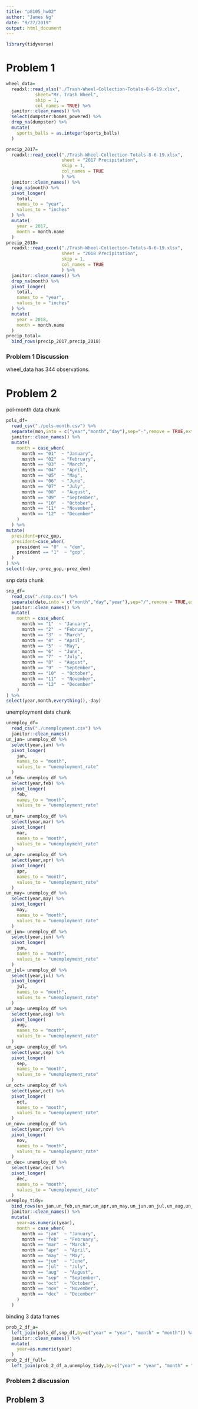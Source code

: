 ```yaml
---
title: "p8105_hw02"
author: "James Ng"
date: "9/27/2019"
output: html_document
---
```


```r
library(tidyverse)
```

# Problem 1

```r
wheel_data=
  readxl::read_xlsx("./Trash-Wheel-Collection-Totals-8-6-19.xlsx",
           sheet="Mr. Trash Wheel",
           skip = 1,
           col_names = TRUE) %>% 
  janitor::clean_names() %>% 
  select(dumpster:homes_powered) %>% 
  drop_na(dumpster) %>% 
  mutate(
    sports_balls = as.integer(sports_balls) 
  )
```

```r
precip_2017=
  readxl::read_excel("./Trash-Wheel-Collection-Totals-8-6-19.xlsx",
                     sheet = "2017 Precipitation",
                     skip = 1,
                     col_names = TRUE
                     ) %>% 
  janitor::clean_names() %>% 
  drop_na(month) %>%
  pivot_longer(
    total,
    names_to = "year",
    values_to = "inches"
  ) %>% 
  mutate(
    year = 2017,
    month = month.name
  )
precip_2018=
  readxl::read_excel("./Trash-Wheel-Collection-Totals-8-6-19.xlsx",
                     sheet = "2018 Precipitation",
                     skip = 1,
                     col_names = TRUE
                     ) %>% 
  janitor::clean_names() %>% 
  drop_na(month) %>%
  pivot_longer(
    total,
    names_to = "year",
    values_to = "inches"
  ) %>% 
  mutate(
    year = 2018,
    month = month.name
  )
precip_total=
  bind_rows(precip_2017,precip_2018)
```

### Problem 1 Discussion

wheel_data has 344 observations.


# Problem 2

pol-month data chunk
```r
pols_df=
  read_csv("./pols-month.csv") %>% 
  separate(mon,into = c("year","month","day"),sep="-",remove = TRUE,extra = "warn") %>% 
  janitor::clean_names() %>% 
  mutate(
    month = case_when(
      month == "01"  ~ "January",
      month == "02"  ~ "February",
      month == "03"  ~ "March",
      month == "04"  ~ "April",
      month == "05"  ~ "May",
      month == "06"  ~ "June",
      month == "07"  ~ "July",
      month == "08"  ~ "August",
      month == "09"  ~ "September",
      month == "10"  ~ "October",
      month == "11"  ~ "November",
      month == "12"  ~ "December"
    )
  ) %>% 
mutate(
  president=prez_gop,
  president=case_when(
    president == "0"  ~ "dem",
    president == "1"  ~ "gop",
  )
) %>% 
select(-day,-prez_gop,-prez_dem) 
```

snp data chunk
```r
snp_df=
  read_csv("./snp.csv") %>% 
  separate(date,into = c("month","day","year"),sep="/",remove = TRUE,extra = "warn") %>% 
  janitor::clean_names() %>% 
  mutate(
    month = case_when(
      month == "1"  ~ "January",
      month == "2"  ~ "February",
      month == "3"  ~ "March",
      month == "4"  ~ "April",
      month == "5"  ~ "May",
      month == "6"  ~ "June",
      month == "7"  ~ "July",
      month == "8"  ~ "August",
      month == "9"  ~ "September",
      month == "10"  ~ "October",
      month == "11"  ~ "November",
      month == "12"  ~ "December"
    )
) %>% 
select(year,month,everything(),-day) 
```

unemployment data chunk
```r
unemploy_df=
  read_csv("./unemployment.csv") %>% 
  janitor::clean_names()
un_jan= unemploy_df %>% 
  select(year,jan) %>% 
  pivot_longer(
    jan,
    names_to = "month",
    values_to = "unemployment_rate"
  ) 
un_feb= unemploy_df %>% 
  select(year,feb) %>% 
  pivot_longer(
    feb,
    names_to = "month",
    values_to = "unemployment_rate"
  ) 
un_mar= unemploy_df %>% 
  select(year,mar) %>% 
  pivot_longer(
    mar,
    names_to = "month",
    values_to = "unemployment_rate"
  ) 
un_apr= unemploy_df %>% 
  select(year,apr) %>% 
  pivot_longer(
    apr,
    names_to = "month",
    values_to = "unemployment_rate"
  ) 
un_may= unemploy_df %>% 
  select(year,may) %>% 
  pivot_longer(
    may,
    names_to = "month",
    values_to = "unemployment_rate"
  ) 
un_jun= unemploy_df %>% 
  select(year,jun) %>% 
  pivot_longer(
    jun,
    names_to = "month",
    values_to = "unemployment_rate"
  ) 
un_jul= unemploy_df %>% 
  select(year,jul) %>% 
  pivot_longer(
    jul,
    names_to = "month",
    values_to = "unemployment_rate"
  ) 
un_aug= unemploy_df %>% 
  select(year,aug) %>% 
  pivot_longer(
    aug,
    names_to = "month",
    values_to = "unemployment_rate"
  ) 
un_sep= unemploy_df %>% 
  select(year,sep) %>% 
  pivot_longer(
    sep,
    names_to = "month",
    values_to = "unemployment_rate"
  ) 
un_oct= unemploy_df %>% 
  select(year,oct) %>% 
  pivot_longer(
    oct,
    names_to = "month",
    values_to = "unemployment_rate"
  ) 
un_nov= unemploy_df %>% 
  select(year,nov) %>% 
  pivot_longer(
    nov,
    names_to = "month",
    values_to = "unemployment_rate"
  ) 
un_dec= unemploy_df %>% 
  select(year,dec) %>% 
  pivot_longer(
    dec,
    names_to = "month",
    values_to = "unemployment_rate"
  ) 
unemploy_tidy=
  bind_rows(un_jan,un_feb,un_mar,un_apr,un_may,un_jun,un_jul,un_aug,un_sep,un_oct,un_nov,un_dec) %>% 
  janitor::clean_names() %>% 
  mutate(
    year=as.numeric(year),
    month = case_when(
      month == "jan"  ~ "January",
      month == "feb"  ~ "February",
      month == "mar"  ~ "March",
      month == "apr"  ~ "April",
      month == "may"  ~ "May",
      month == "jun"  ~ "June",
      month == "jul"  ~ "July",
      month == "aug"  ~ "August",
      month == "sep"  ~ "September",
      month == "oct"  ~ "October",
      month == "nov"  ~ "November",
      month == "dec"  ~ "December"
    )
  )
```

binding 3 data frames

```r
prob_2_df_a=
  left_join(pols_df,snp_df,by=c("year" = "year", "month" = "month")) %>%   
  janitor::clean_names() %>% 
  mutate(
    year=as.numeric(year)
  )
prob_2_df_full=  
  left_join(prob_2_df_a,unemploy_tidy,by=c("year" = "year", "month" = "month"))
```

### Problem 2 discussion

## Problem 3

```r

```




















